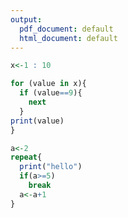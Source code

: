 ---
output:
  pdf_document: default
  html_document: default
---


```{r}
x<-1 : 10
```


```{r}
for (value in x){
  if (value==9){
    next
  }
print(value)
}

```


```{r}
a<-2
repeat{
  print("hello")
  if(a>=5)
    break
  a<-a+1
}
```




```{r}
```


```{r}
```


```{r}
```

